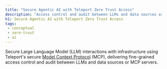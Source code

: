 ```yaml
---
title: "Secure Agentic AI with Teleport Zero Trust Access"
description: "Access control and audit between LLMs and data sources or MCP servers."
h1: Secure Agentic AI with Teleport Zero Trust Access
tags:
 - conceptual
 - zero-trust
 - ai
---
```


Secure Large Language Model (LLM) interactions with infrastructure using Teleport's secure 
[Model Context Protocol](https://goteleport.com/use-cases/secure-model-context-protocol/) (MCP), 
delivering fine-grained access control and audit between LLMs and data sources or MCP servers.

<DocCardList />
